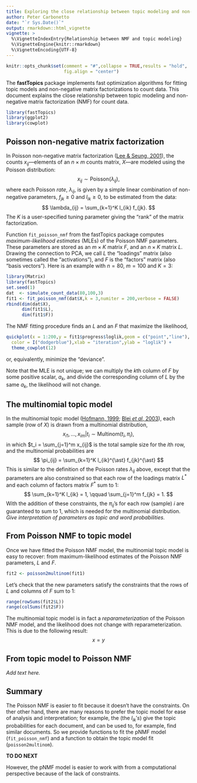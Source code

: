 ```yaml
---
title: Exploring the close relationship between topic modeling and non-negative matrix factorization for count data
author: Peter Carbonetto
date: "`r Sys.Date()`"
output: rmarkdown::html_vignette
vignette: >
  %\VignetteIndexEntry{Relationship between NMF and topic modeling}
  %\VignetteEngine{knitr::rmarkdown}
  %\VignetteEncoding{UTF-8}
---
```


```r
knitr::opts_chunk$set(comment = "#",collapse = TRUE,results = "hold",
                      fig.align = "center")
```

The **fastTopics** package implements fast optimization algorithms for
fitting topic models and non-negative matrix factorizations to count
data. This document explains the close relationship between topic
modeling and non-negative matrix factorization (NMF) for count data.

```r
library(fastTopics)
library(ggplot2)
library(cowplot)
```

Poisson non-negative matrix factorization
-----------------------------------------

In Poisson non-negative matrix factorization
([Lee & Seung, 2001][lee-seung-2001]), the counts $x_{ij}$---elements
of an $n \times m$ counts matrix, $X$---are modeled using the Poisson
distribution:
$$
x_{ij} \sim \mathrm{Poisson}(\lambda_{ij}),
$$
where each Poisson *rate*, $\lambda_{ij}$, is given by a simple linear
combination of non-negative parameters, $f_{jk} \geq 0$ and $l_{ik}
\geq 0$, to be estimated from the data:
$$
\lambda_{ij} = \sum_{k=1}^K l_{ik} f_{jk}.
$$
The $K$ is a user-specified tuning parameter giving the "rank" of the
matrix factorization.

Function `fit_poisson_nmf` from the fastTopics package computes
*maximum-likelihood estimates* (MLEs) of the Poisson NMF
parameters. These parameters are stored as an $m \times K$ matrix $F$,
and an $n \times K$ matrix $L$. Drawing the connection to PCA, we call
$L$ the "loadings" matrix (also sometimes called the "activations"), and
$F$ is the "factors" matrix (also "basis vectors"). Here is an example
with $n = 80$, $m = 100$ and $K = 3$:

```r
library(Matrix)
library(fastTopics)
set.seed(1)
dat  <- simulate_count_data(80,100,3)
fit1 <- fit_poisson_nmf(dat$X,k = 3,numiter = 200,verbose = FALSE)
rbind(dim(dat$X),
      dim(fit1$L),
      dim(fit1$F))
```

The NMF fitting procedure finds an $L$ and an $F$ that maximize
the likelihood,

```r
quickplot(x = 1:200,y = fit1$progress$loglik,geom = c("point","line"),
  color = I("dodgerblue"),xlab = "iteration",ylab = "loglik") +
  theme_cowplot(12)
```

or, equivalently, minimize the "deviance".

Note that the MLE is not unique; we can multiply the $k$th column of
$F$ by some positive scalar, $a_k$, and divide the corresponding
column of $L$ by the same $a_k$, the likelihood will not change.

The multinomial topic model
---------------------------

In the multinomial topic model ([Hofmann, 1999][hofmann-1999];
[Blei *et al*, 2003][blei-2003]), each sample (row of $X$) is drawn
from a multinomial distribution,
$$
x_{i1}, \ldots, x_{im} | t_i \sim \mathrm{Multinom}(t_i, \pi_i),
$$
in which $t_i = \sum_{j=1}^m x_{ij}$ is the total sample size for the
$i$th row, and the multinomial probabilities are
$$
\pi_{ij} = \sum_{k=1}^K l_{ik}^{\ast} f_{jk}^{\ast}
$$
This is similar to the definition of the Poisson rates $\lambda_{ij}$
above, except that the parameters are also constrained so that each
row of the loadings matrix $L^{\ast}$ and each column of factors
matrix $F^{\ast}$ sum to 1:
$$
\sum_{k=1}^K l_{ik} = 1, \qquad
\sum_{j=1}^m f_{jk} = 1.
$$
With the addition of these constraints, the $\pi_{ij}$'s for each row
(sample) $i$ are guaranteed to sum to 1, which is needed for the
multinomial distribution. *Give interpretation of parameters as topic
and word probabilities.*

From Poisson NMF to topic model
-------------------------------

Once we have fitted the Poisson NMF model, the multinomial topic model
is easy to recover: from maximum-likelihood estimates of the Poisson
NMF parameters, $L$ and $F$.

```r
fit2 <- poisson2multinom(fit1)
```

Let's check that the new parameters satisfy the constraints that the
rows of $L$ and columns of $F$ sum to 1:

```r
range(rowSums(fit2$L))
range(colSums(fit2$F))
```

The multinomial topic model is in fact a *reparameterization* of the
Poisson NMF model, and the likelihood does not change with
reparameterization. This is due to the following result:
$$
x = y
$$

From topic model to Poisson NMF
-------------------------------

*Add text here.*

Summary
-------

The Poisson NMF is easier to fit because it doesn't have the
constraints. On ther other hand, there are many reasons to prefer the
topic model for ease of analysis and interpretation; for example, the
(the $l_{ik}'s$) give the topic probabilities for each document, and
can be used to, for example, find similar documents. So we provide
functions to fit the pNMF model (`fit_poisson_nmf`) and a function to
obtain the topic model fit (`poisson2multinom`).

**TO DO NEXT**

However, the pNMF model is easier
to work with from a computational perspective because of the lack of
constraints.  

[hofmann-1999]: https://doi.org/10.1145/312624.312649

[lee-seung-2001]: http://papers.nips.cc/paper/1861-algorithms-for-non-negative-matrix-factorization

[blei-2003]: http://jmlr.csail.mit.edu/papers/v3/blei03a.html
